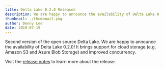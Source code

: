 ```yaml
---
title: Delta Lake 0.2.0 Released
description: We are happy to announce the availability of Delta Lake 0.2.0! It brings support for cloud storage (e.g. Amazon S3 and Azure Blob Storage) and improved concurrency.
thumbnail: ./thumbnail.png
author: Denny Lee
date: 2019-07-19
---
```


Second version of the open source Delta Lake. We are happy to announce the availability of Delta Lake 0.2.0! It brings support for cloud storage (e.g. Amazon S3 and Azure Blob Storage) and improved concurrency.

Visit the [release notes](https://github.com/delta-io/delta/releases) to learn more about the release.
